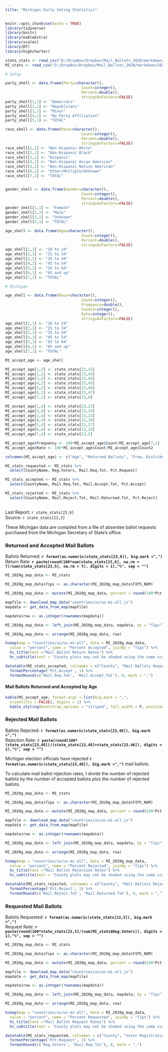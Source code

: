 ```yaml
---
title: "Michigan Early Voting Statistics"
---
```

```r
knitr::opts_chunk$set(echo = TRUE)
library(tidyverse)
library(knitr)
library(kableExtra)
library(scales)
library(DT)
library(highcharter)

state_stats <- read_csv("D:/DropBox/Dropbox/Mail_Ballots_2020/markdown/2020G_Early_Vote.csv")
MI_stats <- read_csv("D:/DropBox/Dropbox/Mail_Ballots_2020/markdown/2020G_Early_Vote_MI.csv")

# Setup

party_shell <- data.frame(Party=character(),
                                  Count=integer(),
                                  Percent=double(),
                                  stringsAsFactors=FALSE)
party_shell[1,1] <- "Democrats"
party_shell[2,1] <- "Republicans"
party_shell[3,1] <- "Minor"
party_shell[4,1] <- "No Party Affiliation"
party_shell[5,1] <- "TOTAL"

race_shell <- data.frame(Race=character(),
                                  Count=integer(),
                                  Percent=double(),
                                  stringsAsFactors=FALSE)
race_shell[1,1] <- "Non-Hispanic White"
race_shell[2,1] <- "Non-Hispanic Black"
race_shell[3,1] <- "Hispanic"
race_shell[4,1] <- "Non-Hispanic Asian American"
race_shell[5,1] <- "Non-Hispanic Native American"
race_shell[6,1] <- "Other/Multiple/Unknown"
race_shell[7,1] <- "TOTAL"


gender_shell <- data.frame(Gender=character(),
                                  Count=integer(),
                                  Percent=double(),
                                  stringsAsFactors=FALSE)
gender_shell[1,1] <- "Female"
gender_shell[2,1] <- "Male"
gender_shell[3,1] <- "Unknown"
gender_shell[4,1] <- "TOTAL"

age_shell <- data.frame(Age=character(),
                                  Count=integer(),
                                  Percent=double(),
                                  stringsAsFactors=FALSE)
age_shell[1,1] <- "18 to 24"
age_shell[2,1] <- "25 to 34"
age_shell[3,1] <- "35 to 44"
age_shell[4,1] <- "45 to 54"
age_shell[5,1] <- "55 to 64"
age_shell[6,1] <- "65 and up"
age_shell[7,1] <- "TOTAL"

# Michigan

age_shell <- data.frame(Race=character(),
                                  Count=integer(),
                                  Frequency=double(),
                                  Count2=integer(),
                                  Rate=integer(),
                                  stringsAsFactors=FALSE)
age_shell[1,1] <- "18 to 24"
age_shell[2,1] <- "25 to 34"
age_shell[3,1] <- "35 to 44"
age_shell[4,1] <- "45 to 54"
age_shell[5,1] <- "55 to 64"
age_shell[6,1] <- "65 and up"
age_shell[7,1] <- "TOTAL"

MI_accept_age <- age_shell

MI_accept_age[1,2] <- state_stats[23,42] 
MI_accept_age[2,2] <- state_stats[23,43] 
MI_accept_age[3,2] <- state_stats[23,44] 
MI_accept_age[4,2] <- state_stats[23,45] 
MI_accept_age[5,2] <- state_stats[23,46] 
MI_accept_age[6,2] <- state_stats[23,47] 
MI_accept_age[7,2] <- state_stats[23,6] 

MI_accept_age[1,4] <- state_stats[23,23] 
MI_accept_age[2,4] <- state_stats[23,24] 
MI_accept_age[3,4] <- state_stats[23,25] 
MI_accept_age[4,4] <- state_stats[23,26] 
MI_accept_age[5,4] <- state_stats[23,27] 
MI_accept_age[6,4] <- state_stats[23,28] 
MI_accept_age[7,4] <- state_stats[23,5] 

MI_accept_age$Frequency <- 100*MI_accept_age$Count/MI_accept_age[7,2]
MI_accept_age$Rate <- 100*MI_accept_age$Count/MI_accept_age$Count2

colnames(MI_accept_age) <- c("Age", "Returned Ballots", "Freq. Distribution", "Requested Ballots", "Return Rate")

MI_stats_requested <- MI_stats %>%
  select(CountyName, Reg.Voters, Mail.Req.Tot, Pct.Request)

MI_stats_accepted <- MI_stats %>%
  select(CountyName, Mail.Req.Tot, Mail.Accept.Tot, Pct.Accept)

MI_stats_rejected <- MI_stats %>%
  select(CountyName, Mail.Reject.Tot, Mail.Returned.Tot, Pct.Reject)

```
## {.tabset}
Last Report: `r state_stats[23,9]`  
Source:  `r state_stats[23,2]`

These Michigan data are compiled from a file of absentee ballot requests purchased from the Michigan Secretary of State's office.

### Returned and Accepted Mail Ballots

Ballots Returned: **`r format(as.numeric(state_stats[23,6]), big.mark =",")`**  
Return Rate: **`r paste(round(100*sum(state_stats[23,6], na.rm = T)/sum(state_stats[23,5], na.rm = T), digits = 1),"%", sep = "")`**

``` r

MI_2020g_map_data <- MI_stats

MI_2020g_map_data$fips <- as.character(MI_2020g_map_data$FIPS_NUM)

MI_2020g_map_data <- mutate(MI_2020g_map_data, percent = round(100*Pct.Accept, digits = 1))

mapfile <- download_map_data("countries/us/us-mi-all.js")
mapdata <- get_data_from_map(mapfile)

mapdata$row <- as.integer(rownames(mapdata))

MI_2020g_map_data <- left_join(MI_2020g_map_data, mapdata, by = "fips")

MI_2020g_map_data <- arrange(MI_2020g_map_data, row)

hcmap(map = "countries/us/us-mi-all", data = MI_2020g_map_data,
  value = "percent", name = "Percent Accepted", joinBy = "fips") %>%
  hc_title(text ="Mail Ballot Return Rates") %>%
  hc_subtitle(text = "County plots may not be shaded using the same scale")
```

``` r
datatable(MI_stats_accepted, colnames = c("County", "Mail Ballots Requested", "Mail Ballots Accepted", "Percent Accepted"), rownames = F) %>%
  formatPercentage('Pct.Accept', 1) %>%
  formatRound(c('Mail.Req.Tot', 'Mail.Accept.Tot'), 0, mark = ",")
```

#### Mail Ballots Returned and Accepted by Age

``` r
kable(MI_accept_age, format.args = list(big.mark = ",", 
  scientific = FALSE), digits = 1) %>%
  kable_styling(bootstrap_options = "striped", full_width = F, position = "left")
```

### Rejected Mail Ballots
Ballots Rejected: **`r format(as.numeric(state_stats[23,48]), big.mark =",")`**  
Rejection Rate: **`r paste(round(100*(state_stats[23,48])/(state_stats[23,48]+state_stats[23,46]), digits = 1),"%", sep = "")`**


Michigan election officials have rejected **`r format(as.numeric(state_stats[23,48]), big.mark =",")`** mail ballots.

To calculate mail ballot rejection rates, I divide the number of rejected ballots by the number of accepted ballots *plus* the number of rejected ballots. 

``` r

MI_2020g_map_data <- MI_stats

MI_2020g_map_data$fips <- as.character(MI_2020g_map_data$FIPS_NUM)

MI_2020g_map_data <- mutate(MI_2020g_map_data, percent = round(100*Pct.Reject, digits = 1))

mapfile <- download_map_data("countries/us/us-mi-all.js")
mapdata <- get_data_from_map(mapfile)

mapdata$row <- as.integer(rownames(mapdata))

MI_2020g_map_data <- left_join(MI_2020g_map_data, mapdata, by = "fips")

MI_2020g_map_data <- arrange(MI_2020g_map_data, row)

hcmap(map = "countries/us/us-mi-all", data = MI_2020g_map_data,
  value = "percent", name = "Percent Rejected", joinBy = "fips") %>%
  hc_title(text ="Mail Ballot Rejection Rates") %>%
  hc_subtitle(text = "County plots may not be shaded using the same scale")

```

``` r
datatable(MI_stats_rejected, colnames = c("County", "Mail Ballots Rejected", "Mail Ballots Returned (All)", "Percent Rejected"), rownames = F) %>%
  formatPercentage('Pct.Reject', 1) %>%
  formatRound(c('Mail.Reject.Tot', 'Mail.Returned.Tot'), 0, mark = ",")
```

### Requested Mail Ballots

Ballots Requested: **`r format(as.numeric(state_stats[23,5]), big.mark =",")`**  
Request Rate: **`r paste(round(100*state_stats[23,5]/(sum(MI_stats$Reg.Voters)), digits = 1),"%", sep = "")`**

``` r

MI_2020g_map_data <- MI_stats

MI_2020g_map_data$fips <- as.character(MI_2020g_map_data$FIPS_NUM)

MI_2020g_map_data <- mutate(MI_2020g_map_data, percent = round(100*Pct.Request, digits = 1))

mapfile <- download_map_data("countries/us/us-mi-all.js")
mapdata <- get_data_from_map(mapfile)

mapdata$row <- as.integer(rownames(mapdata))

MI_2020g_map_data <- left_join(MI_2020g_map_data, mapdata, by = "fips")

MI_2020g_map_data <- arrange(MI_2020g_map_data, row)

hcmap(map = "countries/us/us-mi-all", data = MI_2020g_map_data,
  value = "percent", name = "Percent Requested", joinBy = "fips") %>%
  hc_title(text ="Mail Ballot Request Rates") %>%
  hc_subtitle(text = "County plots may not be shaded using the same scale")
```

``` r
datatable(MI_stats_requested, colnames = c("County", "Voter Registration", "Mail Ballots Requested", "Percent Requested"), rownames = F) %>%
  formatPercentage('Pct.Request', 1) %>%
  formatRound(c('Reg.Voters', 'Mail.Req.Tot'), 0, mark = ",")
```

